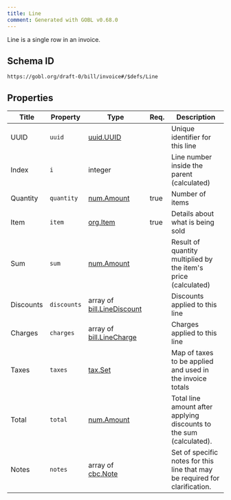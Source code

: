 ```yaml
---
title: Line
comment: Generated with GOBL v0.68.0
---
```


Line is a single row in an invoice.

## Schema ID

`https://gobl.org/draft-0/bill/invoice#/$defs/Line`

## Properties

| Title     | Property    | Type                                                      | Req. | Description                                                                 |
|-----------|-------------|-----------------------------------------------------------|------|-----------------------------------------------------------------------------|
| UUID      | `uuid`      | [uuid.UUID](/draft-0/uuid/uuid)                           |      | Unique identifier for this line                                             |
| Index     | `i`         | integer                                                   |      | Line number inside the parent (calculated)                                  |
| Quantity  | `quantity`  | [num.Amount](/draft-0/num/amount)                         | true | Number of items                                                             |
| Item      | `item`      | [org.Item](/draft-0/org/item)                             | true | Details about what is being sold                                            |
| Sum       | `sum`       | [num.Amount](/draft-0/num/amount)                         |      | Result of quantity multiplied by the item's price (calculated)              |
| Discounts | `discounts` | array of [bill.LineDiscount](/draft-0/bill/line_discount) |      | Discounts applied to this line                                              |
| Charges   | `charges`   | array of [bill.LineCharge](/draft-0/bill/line_charge)     |      | Charges applied to this line                                                |
| Taxes     | `taxes`     | [tax.Set](/draft-0/tax/set)                               |      | Map of taxes to be applied and used in the invoice totals                   |
| Total     | `total`     | [num.Amount](/draft-0/num/amount)                         |      | Total line amount after applying discounts to the sum (calculated).         |
| Notes     | `notes`     | array of [cbc.Note](/draft-0/cbc/note)                    |      | Set of specific notes for this line that may be required for clarification. |

